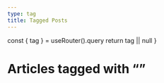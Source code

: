 ```yaml
---
type: tag
title: Tagged Posts
---
```



  const { tag } = useRouter().query
  return tag || null
}

# Articles tagged with “<TagName/>”

<style jsx global>{`
ul {
  padding-left: 0 !important;
}
`}</style>